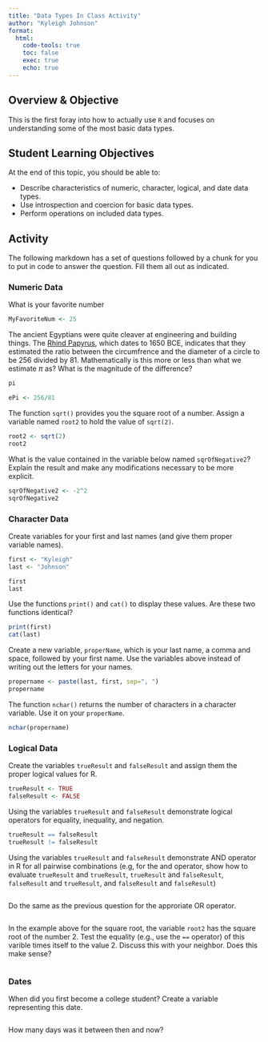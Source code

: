 ```yaml
---
title: "Data Types In Class Activity"
author: "Kyleigh Johnson"
format: 
  html:
    code-tools: true
    toc: false
    exec: true
    echo: true
---
```


## Overview & Objective

This is the first foray into how to actually use `R` and focuses on understanding some of the most basic data types.

## Student Learning Objectives

At the end of this topic, you should be able to:  

 - Describe characteristics of numeric, character, logical, and date data types.  
 - Use introspection and coercion for basic data types. 
 - Perform operations on included data types.  


## Activity

The following markdown has a set of questions followed by a chunk for you to put in code to answer the question.  Fill them all out as indicated.


### Numeric Data

What is your favorite number

```r
MyFavoriteNum <- 25
```


The ancient Egyptians were quite cleaver at engineering and building things.  The [Rhind Papyrus](https://en.wikipedia.org/wiki/Rhind_Mathematical_Papyrus), which dates to 1650 BCE, indicates that they estimated the ratio between the circumfrence and the diameter of a circle to be 256 divided by 81.  Mathematically is this more or less than what we estimate $\pi$ as?  What is the magnitude of the difference?

```r
pi

ePi <- 256/81

```



The function `sqrt()` provides you the square root of a number. Assign a variable named `root2` to hold the value of `sqrt(2)`.

```r
root2 <- sqrt(2)
root2
```


What is the value contained in the variable below named `sqrOfNegative2`?  Explain the result and make any modifications necessary to be more explicit.

```r
sqrOfNegative2 <- -2^2
sqrOfNegative2
```



### Character Data

Create variables for your first and last names (and give them proper variable names).

```r
first <- "Kyleigh"
last <- "Johnson"

first
last
```


Use the functions `print()` and `cat()` to display these values.  Are these two functions identical?

```r
print(first)
cat(last)
```


Create a new variable, `properName`, which is your last name, a comma and space, followed by your first name.  Use the variables above instead of writing out the letters for your names.

```r
propername <- paste(last, first, sep=", ")
propername
```


The function `nchar()` returns the number of characters in a character variable.  Use it on your `properName`.

```r
nchar(propername)
```


### Logical Data 

Create the variables `trueResult` and `falseResult` and assign them the proper logical values for R.

```r
trueResult <- TRUE
falseResult <- FALSE
```


Using the variables `trueResult` and `falseResult` demonstrate logical operators for equality, inequality, and negation.

```r
trueResult == falseResult
trueResult != falseResult
```


Using the variables `trueResult` and `falseResult` demonstrate AND operator in R for all pairwise combinations (e.g, for the and operator, show how to evaluate `trueResult` and `trueResult`, `trueResult` and `falseResult`, `falseResult` and `trueResult`, and `falseResult` and `falseResult`)

```r

```

Do the same as the previous question for the approriate OR operator.

```r

```




In the example above for the square root, the variable `root2` has the square root of the number $2$.  Test the equality (e.g., use the `==` operator) of this varible times itself to the value $2$. Discuss this with your neighbor.  Does this make sense?

```r

```



### Dates


When did you first become a college student?  Create a variable representing this date.

```r

```


How many days was it between then and now?

```r

```


